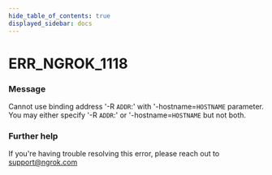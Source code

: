 ```yaml
---
hide_table_of_contents: true
displayed_sidebar: docs
---
```



# ERR_NGROK_1118

### Message
Cannot use binding address '-R `ADDR`:' with '-hostname=`HOSTNAME` parameter.
You may either specify '-R `ADDR`:' or '-hostname=`HOSTNAME` but not both.

<ErrorDetails error='err_ngrok_1118' />


### Further help
If you're having trouble resolving this error, please reach out to [support@ngrok.com](mailto:support@ngrok.com?subject=Help%20with%20ERR_NGROK_1118)

